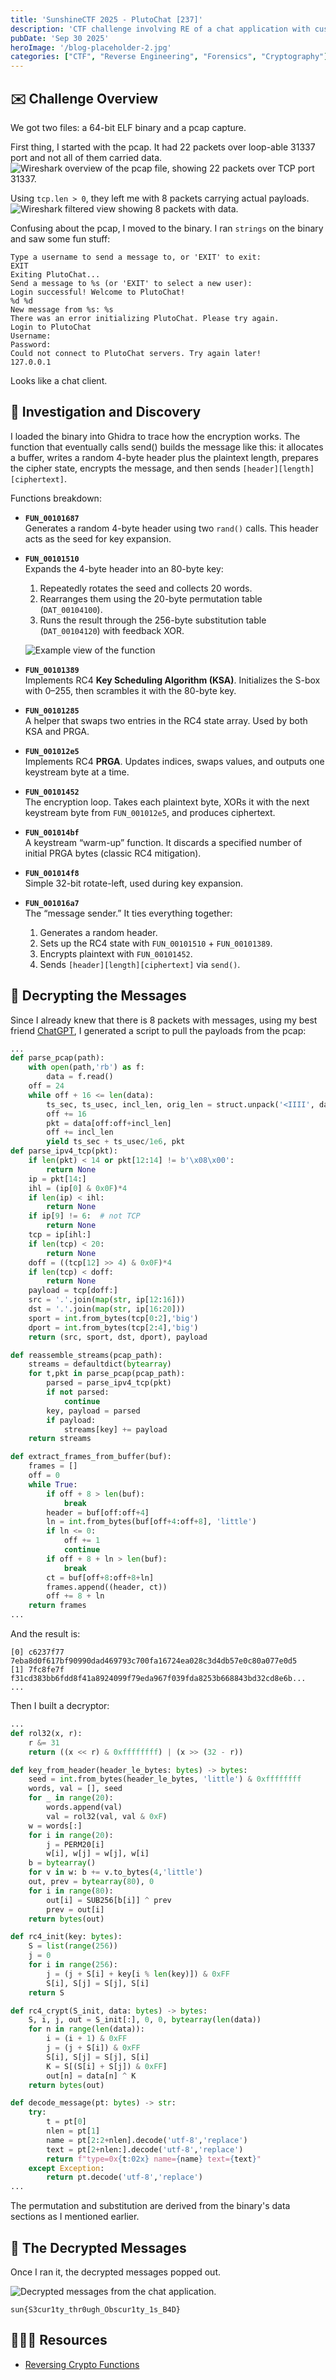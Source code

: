 ```yaml
---
title: 'SunshineCTF 2025 - PlutoChat [237]'
description: 'CTF challenge involving RE of a chat application with custom encryption.'
pubDate: 'Sep 30 2025'
heroImage: '/blog-placeholder-2.jpg'
categories: ["CTF", "Reverse Engineering", "Forensics", "Cryptography"]
---
```


## ✉️  Challenge Overview
We got two files: a 64-bit ELF binary and a pcap capture.

First thing, I started with the pcap. It had 22 packets over loop-able 31337 port and not all of them carried data. 
<img src="/assets/image/sunshine2025-pluto/22-packets.png" alt="Wireshark overview of the pcap file, showing 22 packets over TCP port 31337." />

Using `tcp.len > 0`, they left me with 8 packets carrying actual payloads.
<img src="/assets/image/sunshine2025-pluto/8-packets.png" alt="Wireshark filtered view showing 8 packets with data." />

Confusing about the pcap, I moved to the binary. I ran `strings` on the binary and saw some fun stuff:

```
Type a username to send a message to, or 'EXIT' to exit:
EXIT
Exiting PlutoChat...
Send a message to %s (or 'EXIT' to select a new user):
Login successful! Welcome to PlutoChat!
%d %d
New message from %s: %s
There was an error initializing PlutoChat. Please try again.
Login to PlutoChat
Username:
Password:
Could not connect to PlutoChat servers. Try again later!
127.0.0.1
```

Looks like a chat client.

## 🧠 Investigation and Discovery

I loaded the binary into Ghidra to trace how the encryption works. The function that eventually calls send() builds the message like this: it allocates a buffer, writes a random 4-byte header plus the plaintext length, prepares the cipher state, encrypts the message, and then sends `[header][length][ciphertext]`.

Functions breakdown:

- **`FUN_00101687`**  
  Generates a random 4-byte header using two `rand()` calls. This header acts as the seed for key expansion.  

- **`FUN_00101510`**  
  Expands the 4-byte header into an 80-byte key:  
  1. Repeatedly rotates the seed and collects 20 words.  
  2. Rearranges them using the 20-byte permutation table (`DAT_00104100`).  
  3. Runs the result through the 256-byte substitution table (`DAT_00104120`) with feedback XOR.  

  ![Example view of the function](/assets/image/sunshine2025-pluto/func-ghidra.png)  

- **`FUN_00101389`**  
  Implements RC4 **Key Scheduling Algorithm (KSA)**. Initializes the S-box with 0–255, then scrambles it with the 80-byte key.  

- **`FUN_00101285`**  
  A helper that swaps two entries in the RC4 state array. Used by both KSA and PRGA.  

- **`FUN_001012e5`**  
  Implements RC4 **PRGA**. Updates indices, swaps values, and outputs one keystream byte at a time.  

- **`FUN_00101452`**  
  The encryption loop. Takes each plaintext byte, XORs it with the next keystream byte from `FUN_001012e5`, and produces ciphertext.  

- **`FUN_001014bf`**  
  A keystream “warm-up” function. It discards a specified number of initial PRGA bytes (classic RC4 mitigation).  

- **`FUN_001014f8`**  
  Simple 32-bit rotate-left, used during key expansion.  

- **`FUN_001016a7`**  
  The “message sender.” It ties everything together:  
  1. Generates a random header.  
  2. Sets up the RC4 state with `FUN_00101510` + `FUN_00101389`.  
  3. Encrypts plaintext with `FUN_00101452`.  
  4. Sends `[header][length][ciphertext]` via `send()`.  


## 🔧 Decrypting the Messages

Since I already knew that there is 8 packets with messages, using my best friend [ChatGPT](https://chatgpt.com/), I generated a script to pull the payloads from the pcap:

```python
...
def parse_pcap(path):
    with open(path,'rb') as f:
        data = f.read()
    off = 24
    while off + 16 <= len(data):
        ts_sec, ts_usec, incl_len, orig_len = struct.unpack('<IIII', data[off:off+16])
        off += 16
        pkt = data[off:off+incl_len]
        off += incl_len
        yield ts_sec + ts_usec/1e6, pkt
def parse_ipv4_tcp(pkt):
    if len(pkt) < 14 or pkt[12:14] != b'\x08\x00':
        return None
    ip = pkt[14:]
    ihl = (ip[0] & 0x0F)*4
    if len(ip) < ihl:
        return None
    if ip[9] != 6:  # not TCP
        return None
    tcp = ip[ihl:]
    if len(tcp) < 20:
        return None
    doff = ((tcp[12] >> 4) & 0x0F)*4
    if len(tcp) < doff:
        return None
    payload = tcp[doff:]
    src = '.'.join(map(str, ip[12:16]))
    dst = '.'.join(map(str, ip[16:20]))
    sport = int.from_bytes(tcp[0:2],'big')
    dport = int.from_bytes(tcp[2:4],'big')
    return (src, sport, dst, dport), payload

def reassemble_streams(pcap_path):
    streams = defaultdict(bytearray)
    for t,pkt in parse_pcap(pcap_path):
        parsed = parse_ipv4_tcp(pkt)
        if not parsed:
            continue
        key, payload = parsed
        if payload:
            streams[key] += payload
    return streams

def extract_frames_from_buffer(buf):
    frames = []
    off = 0
    while True:
        if off + 8 > len(buf):
            break
        header = buf[off:off+4]
        ln = int.from_bytes(buf[off+4:off+8], 'little')
        if ln <= 0:
            off += 1
            continue
        if off + 8 + ln > len(buf):
            break
        ct = buf[off+8:off+8+ln]
        frames.append((header, ct))
        off += 8 + ln
    return frames
...
```

And the result is:
```
[0] c6237f77 7eba8d0f617bf90990dad469793c700fa16724ea028c3d4db57e0c80a077e0d5
[1] 7fc8fe7f f31cd383bb6fdd8f41a8924099f79eda967f039fda8253b668843bd32cd8e6b...
...
```

Then I built a decryptor:

```python
...
def rol32(x, r):
    r &= 31
    return ((x << r) & 0xffffffff) | (x >> (32 - r))

def key_from_header(header_le_bytes: bytes) -> bytes:
    seed = int.from_bytes(header_le_bytes, 'little') & 0xffffffff
    words, val = [], seed
    for _ in range(20):
        words.append(val)
        val = rol32(val, val & 0xF)
    w = words[:]
    for i in range(20):
        j = PERM20[i]
        w[i], w[j] = w[j], w[i]
    b = bytearray()
    for v in w: b += v.to_bytes(4,'little')
    out, prev = bytearray(80), 0
    for i in range(80):
        out[i] = SUB256[b[i]] ^ prev
        prev = out[i]
    return bytes(out)

def rc4_init(key: bytes):
    S = list(range(256))
    j = 0
    for i in range(256):
        j = (j + S[i] + key[i % len(key)]) & 0xFF
        S[i], S[j] = S[j], S[i]
    return S

def rc4_crypt(S_init, data: bytes) -> bytes:
    S, i, j, out = S_init[:], 0, 0, bytearray(len(data))
    for n in range(len(data)):
        i = (i + 1) & 0xFF
        j = (j + S[i]) & 0xFF
        S[i], S[j] = S[j], S[i]
        K = S[(S[i] + S[j]) & 0xFF]
        out[n] = data[n] ^ K
    return bytes(out)

def decode_message(pt: bytes) -> str:
    try:
        t = pt[0]
        nlen = pt[1]
        name = pt[2:2+nlen].decode('utf-8','replace')
        text = pt[2+nlen:].decode('utf-8','replace')
        return f"type=0x{t:02x} name={name} text={text}"
    except Exception:
        return pt.decode('utf-8','replace')
...
```

The permutation and substitution are derived from the binary's data sections as I mentioned earlier.

## 🎉 The Decrypted Messages

Once I ran it, the decrypted messages popped out.

<img src="/assets/image/sunshine2025-pluto/flag.png" alt="Decrypted messages from the chat application." />

```
sun{S3cur1ty_thr0ugh_Obscur1ty_1s_B4D}
```

## 🧙🏻‍♀️ Resources

- [Reversing Crypto Functions](https://goggleheadedhacker.com/blog/post/reversing-crypto-functions)
